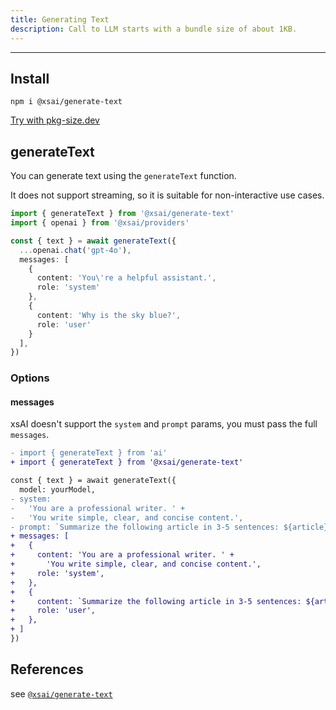```yaml
---
title: Generating Text
description: Call to LLM starts with a bundle size of about 1KB.
---
```


---

## Install

```package-install
npm i @xsai/generate-text
```

[Try with pkg-size.dev](https://pkg-size.dev/@xsai/generate-text)

## generateText

You can generate text using the `generateText` function.

It does not support streaming, so it is suitable for non-interactive use cases.

```ts twoslash
import { generateText } from '@xsai/generate-text'
import { openai } from '@xsai/providers'

const { text } = await generateText({
  ...openai.chat('gpt-4o'),
  messages: [
    {
      content: 'You\'re a helpful assistant.',
      role: 'system'
    },
    {
      content: 'Why is the sky blue?',
      role: 'user'
    }
  ],
})
```

### Options

#### messages

xsAI doesn't support the `system` and `prompt` params,
you must pass the full `messages`.

```diff
- import { generateText } from 'ai'
+ import { generateText } from '@xsai/generate-text'

const { text } = await generateText({
  model: yourModel,
- system:
-   'You are a professional writer. ' +
-   'You write simple, clear, and concise content.',
- prompt: `Summarize the following article in 3-5 sentences: ${article}`,
+ messages: [
+   {
+     content: 'You are a professional writer. ' +
+       'You write simple, clear, and concise content.',
+     role: 'system',
+   },
+   {
+     content: `Summarize the following article in 3-5 sentences: ${article}`,
+     role: 'user',
+   },
+ ]
})
```

## References

see [`@xsai/generate-text`](../references/generate-text)
